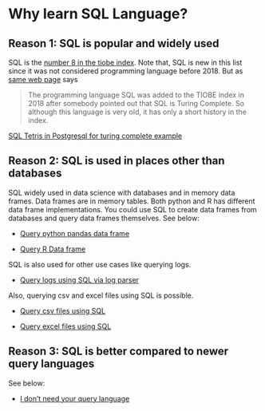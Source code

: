 # Why learn SQL Language?

## Reason 1: SQL is popular and widely used  {.unnumbered} 


SQL is the [number 8 in the tiobe index](https://www.tiobe.com/tiobe-index/sql/).
Note that, SQL is new in this list since it was not considered programming language before 2018.
But as [same web page](https://www.tiobe.com/tiobe-index/) says

> The programming language SQL was added to the TIOBE index in 2018 after somebody pointed out that SQL is Turing Complete. So although this language is very old, it has only a short history in the index.

[SQL Tetris in Postgresql for turing complete example](https://github.com/nuno-faria/tetris-sql)


## Reason 2: SQL is used in places other than databases  {.unnumbered} 

SQL widely used in data science with databases and in memory data frames.
Data frames are in memory tables. 
Both python and R has different data frame implementations.
You could use SQL to create data frames from databases and query data frames themselves.
See below:

- [Query python pandas data frame](https://stackoverflow.com/questions/45865608/executing-an-sql-query-on-a-pandas-dataset)

- [Query R Data frame](https://www.rdocumentation.org/packages/sqldf/versions/0.4-11)

SQL is also used for other use cases like querying logs.

- [Query logs using SQL via log parser](https://techcommunity.microsoft.com/t5/exchange-team-blog/introducing-log-parser-studio/ba-p/601131)

Also, querying csv and excel files using SQL is possible.

- [Query csv files using SQL](https://superuser.com/questions/7169/querying-a-csv-file)

- [Query excel files using SQL](https://stackoverflow.com/questions/18798522/how-to-run-a-sql-query-on-an-excel-table)


##  Reason 3: SQL is better compared to newer query languages  {.unnumbered} 

See below:

- [I don't need your query language](https://antonz.org/fancy-ql/)




